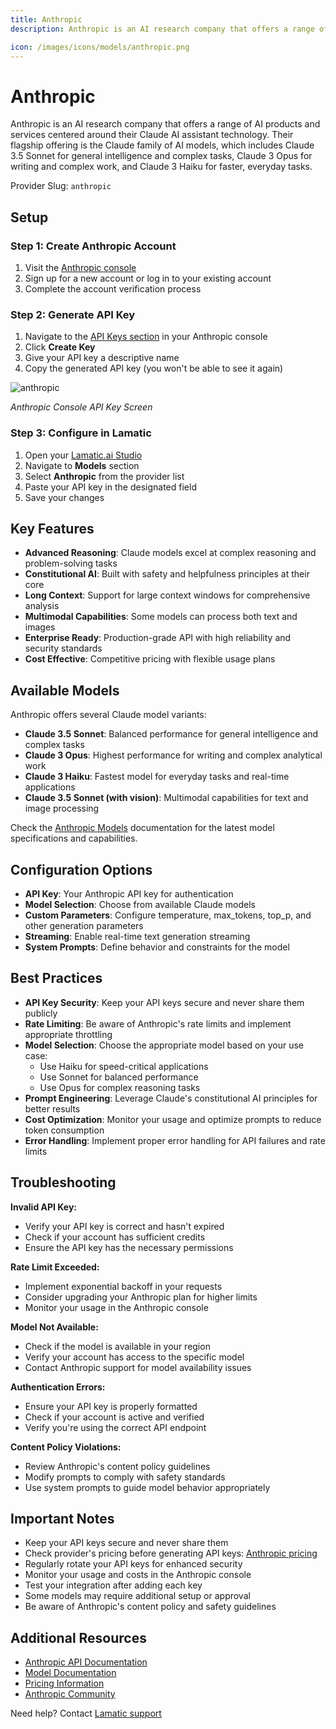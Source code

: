 ```yaml
---
title: Anthropic
description: Anthropic is an AI research company that offers a range of AI products and services centered around their Claude AI assistant technology, providing advanced language models for complex reasoning, writing, and everyday tasks.

icon: /images/icons/models/anthropic.png
---
```


[Anthropic console]: https://console.anthropic.com
[Anthropic keys]: https://console.anthropic.com/settings/keys
[Anthropic docs]: https://docs.anthropic.com
[Anthropic pricing]: https://www.anthropic.com/pricing
[Anthropic models]: https://docs.anthropic.com/en/docs/models-overview

[Lamatic.ai Studio]: https://studio.lamatic.ai
[Lamatic support]: https://lamatic.ai/docs/slack


# Anthropic
<IntegrationOverviw slug="anthropic" type="models" />

Anthropic is an AI research company that offers a range of AI products and services centered around their Claude AI assistant technology. Their flagship offering is the Claude family of AI models, which includes Claude 3.5 Sonnet for general intelligence and complex tasks, Claude 3 Opus for writing and complex work, and Claude 3 Haiku for faster, everyday tasks.

<Callout type="info">Provider Slug: `anthropic`</Callout>

## Setup
### Step 1: Create Anthropic Account
1. Visit the [Anthropic console][Anthropic console]
2. Sign up for a new account or log in to your existing account
3. Complete the account verification process

### Step 2: Generate API Key
1. Navigate to the [API Keys section][Anthropic keys] in your Anthropic console
2. Click **Create Key**
3. Give your API key a descriptive name
4. Copy the generated API key (you won't be able to see it again)

![anthropic](./img/anthropic.png)

*Anthropic Console API Key Screen*

### Step 3: Configure in Lamatic
1. Open your [Lamatic.ai Studio]
2. Navigate to **Models** section
3. Select **Anthropic** from the provider list
4. Paste your API key in the designated field
5. Save your changes

## Key Features

- **Advanced Reasoning**: Claude models excel at complex reasoning and problem-solving tasks
- **Constitutional AI**: Built with safety and helpfulness principles at their core
- **Long Context**: Support for large context windows for comprehensive analysis
- **Multimodal Capabilities**: Some models can process both text and images
- **Enterprise Ready**: Production-grade API with high reliability and security standards
- **Cost Effective**: Competitive pricing with flexible usage plans

## Available Models

Anthropic offers several Claude model variants:

- **Claude 3.5 Sonnet**: Balanced performance for general intelligence and complex tasks
- **Claude 3 Opus**: Highest performance for writing and complex analytical work
- **Claude 3 Haiku**: Fastest model for everyday tasks and real-time applications
- **Claude 3.5 Sonnet (with vision)**: Multimodal capabilities for text and image processing

Check the [Anthropic Models][Anthropic models] documentation for the latest model specifications and capabilities.

## Configuration Options

- **API Key**: Your Anthropic API key for authentication
- **Model Selection**: Choose from available Claude models
- **Custom Parameters**: Configure temperature, max_tokens, top_p, and other generation parameters
- **Streaming**: Enable real-time text generation streaming
- **System Prompts**: Define behavior and constraints for the model

## Best Practices

- **API Key Security**: Keep your API keys secure and never share them publicly
- **Rate Limiting**: Be aware of Anthropic's rate limits and implement appropriate throttling
- **Model Selection**: Choose the appropriate model based on your use case:
  - Use Haiku for speed-critical applications
  - Use Sonnet for balanced performance
  - Use Opus for complex reasoning tasks
- **Prompt Engineering**: Leverage Claude's constitutional AI principles for better results
- **Cost Optimization**: Monitor your usage and optimize prompts to reduce token consumption
- **Error Handling**: Implement proper error handling for API failures and rate limits

## Troubleshooting

**Invalid API Key:**
- Verify your API key is correct and hasn't expired
- Check if your account has sufficient credits
- Ensure the API key has the necessary permissions

**Rate Limit Exceeded:**
- Implement exponential backoff in your requests
- Consider upgrading your Anthropic plan for higher limits
- Monitor your usage in the Anthropic console

**Model Not Available:**
- Check if the model is available in your region
- Verify your account has access to the specific model
- Contact Anthropic support for model availability issues

**Authentication Errors:**
- Ensure your API key is properly formatted
- Check if your account is active and verified
- Verify you're using the correct API endpoint

**Content Policy Violations:**
- Review Anthropic's content policy guidelines
- Modify prompts to comply with safety standards
- Use system prompts to guide model behavior appropriately

## Important Notes

- Keep your API keys secure and never share them
- Check provider's pricing before generating API keys: [Anthropic pricing][Anthropic pricing]
- Regularly rotate your API keys for enhanced security
- Monitor your usage and costs in the Anthropic console
- Test your integration after adding each key
- Some models may require additional setup or approval
- Be aware of Anthropic's content policy and safety guidelines

## Additional Resources

- [Anthropic API Documentation][Anthropic docs]
- [Model Documentation][Anthropic models]
- [Pricing Information][Anthropic pricing]
- [Anthropic Community](https://community.anthropic.com/)

Need help? Contact [Lamatic support]